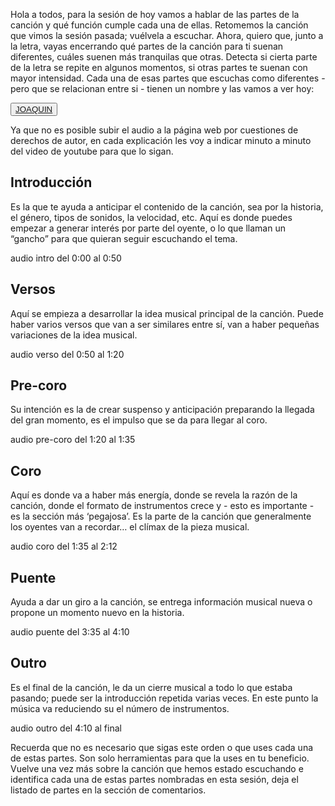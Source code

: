 
Hola a todos, para la sesión de hoy vamos a hablar de las partes de la canción y qué función cumple cada una de ellas. Retomemos la canción que vimos la sesión pasada; vuélvela a escuchar. Ahora, quiero que, junto a la letra, vayas encerrando qué partes de la canción para ti suenan diferentes, cuáles suenen más tranquilas que otras. Detecta si cierta parte de la letra se repite en algunos momentos, si otras partes te suenan con mayor intensidad. 
Cada una de esas partes que escuchas como diferentes - pero que se relacionan entre si - tienen un nombre y las vamos a ver hoy: 

<Button color='secondary' size='lg' className="block mx-auto"><a href="https://www.youtube.com/watch?v=5OZKVxF33NI" className="no-underline text-background">JOAQUIN</a></Button>

Ya que no es posible subir el audio a la página web por cuestiones de derechos de autor, en cada explicación les voy a indicar minuto a minuto del video de youtube para que lo sigan.

<h2 className="text-foreground"> Introducción </h2>
Es la que te ayuda a anticipar el contenido de la canción, sea por la historia, el género, tipos de sonidos, la velocidad, etc. Aquí es donde puedes empezar a generar interés por parte del oyente, o lo que llaman un “gancho” para que quieran seguir escuchando el tema.

<span className="uppercase text-secondary">audio intro</span> <span className="text-foreground/60 italic">del 0:00 al 0:50</span>

<h2 className="text-foreground"> Versos </h2>
Aquí se empieza a desarrollar la idea musical principal de la canción. Puede haber varios versos que van a ser similares entre sí, van a haber pequeñas variaciones de la idea musical.

<span className="uppercase text-secondary">audio verso</span> <span className="text-foreground/60 italic">del 0:50 al 1:20</span>

<h2 className="text-foreground"> Pre-coro </h2>
Su intención es la de crear suspenso y anticipación preparando la llegada del gran momento, es el impulso que se da para llegar al coro.

<span className="uppercase text-secondary">audio pre-coro</span> <span className="text-foreground/60 italic">del 1:20 al 1:35</span>

<h2 className="text-foreground"> Coro </h2>
Aquí es donde va a haber más energía, donde se revela la razón de la canción, donde el formato de instrumentos crece y - esto es importante - es la sección más ‘pegajosa’. Es la parte de la canción que generalmente los oyentes van a recordar… el clímax de la pieza musical.

<span className="uppercase text-secondary">audio coro</span> <span className="text-foreground/60 italic">del 1:35 al 2:12</span>

<h2 className="text-foreground"> Puente </h2>
Ayuda a dar un giro a la canción, se entrega información musical nueva o propone un momento nuevo en la historia.

<span className="uppercase text-secondary">audio puente</span> <span className="text-foreground/60 italic">del 3:35 al 4:10</span>

<h2 className="text-foreground"> Outro </h2>
Es el final de la canción, le da un cierre musical a todo lo que estaba pasando; puede ser la introducción repetida varias veces. En este punto la música va reduciendo su el número de instrumentos.

<span className="uppercase text-secondary">audio outro</span> <span className="text-foreground/60 italic">del 4:10 al final</span>

Recuerda que no es necesario que sigas este orden o que uses cada una de estas partes. Son solo herramientas para que la uses en tu beneficio. 
Vuelve una vez más sobre la canción que hemos estado escuchando e identifica cada una de estas partes nombradas en esta sesión, deja el listado de partes en la sección de comentarios.